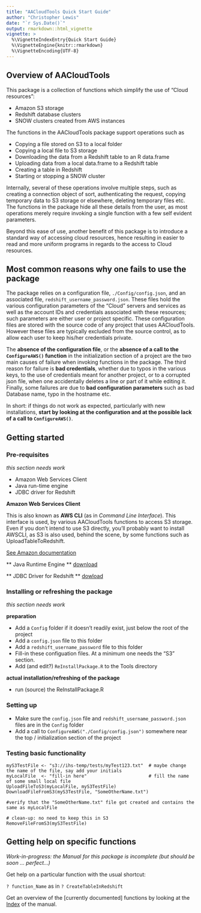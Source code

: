 ```yaml
---
title: "AACloudTools Quick Start Guide"
author: "Christopher Lewis"
date: "`r Sys.Date()`"
output: rmarkdown::html_vignette
vignette: >
  %\VignetteIndexEntry{Quick Start Guide}
  %\VignetteEngine{knitr::rmarkdown}
  %\VignetteEncoding{UTF-8}
---
```


## Overview of AACloudTools

This package is a collection of functions which simplify the use of "Cloud resources":

* Amazon S3 storage
* Redshift database clusters
* SNOW clusters created from AWS instances

The functions in the AACloudTools package support operations such as

* Copying a file stored on S3 to a local folder
* Copying a local file to S3 storage
* Downloading the data from a Redshift table to an R data.frame
* Uploading data from a local data.frame to a Redshift table
* Creating a table in Redshift
* Starting or stopping a SNOW cluster

Internally, several of these operations involve multiple steps, such as creating a connection object of sort,
authenticating the request, copying temporary data to S3 storage or elsewhere, deleting temporary
files etc.  The functions in the package hide all these details from the user, as most operations merely
require invoking a single function with a few self evident parameters.

Beyond this ease of use, another benefit of this package is to introduce a standard way of accessing
cloud resources, hence resulting in easier to read and more uniform programs in regards to the access to
Cloud resources.

## Most common reasons why one fails to use the package

The package relies on a configuration file, `./Config/config.json`, and an associated file,
`redshift_username_password.json`.  These files hold the various configuration parameters of the
"Cloud" servers and services as well as the account IDs and credentials associated with these
resources; such parameters are either user or project specific.  These configuration files are
stored with the source code of any project that uses AACloudTools.  However these files are 
typically excluded from the source control, as to allow each user to keep his/her credentials private.

The **absence of the configuration file**, or the **absence of a call to the `ConfigureAWS()` function**
in the initialization section of a project are the two main causes of failure when invoking functions
in the package.  The third reason for failure is **bad credentials**, whether due to typos in the various
keys, to the use of credentials meant for another project, or to a corrupted json file, when one accidentally
deletes a line or part of it while editing it.  Finally, some failures are due to **bad configuration parameters**
such as bad Database name, typo in the hostname etc.

In short: if things do not work as expected, particularly with new installations, **start by looking
at the configuration and at the possible lack of a call to `ConfigureAWS()`**.

## Getting started

### Pre-requisites
_this section needs work_

* Amazon Web Services Client
* Java run-time engine
* JDBC driver for Redshift

**Amazon Web Services Client**

This is also known as **AWS CLI** (as in *Command Line Interface*). This interface is used,
by various AACloudTools functions to access S3 storage.  Even if you don't intend to use S3
directly, you'll probably want to install AWSCLI, as S3 is also used, behind the scene, by
some functions such as UploadTableToRedshift.

[See Amazon documentation]( https://docs.aws.amazon.com/cli/latest/userguide/installing.html#install-msi-on-windows)

** Java Runtime Engine **
[download](https://www.java.com/en/download/manual.jsp)

** JDBC Driver for Redshift **
[dowload](https://docs.aws.amazon.com/redshift/latest/mgmt/configure-jdbc-connection.html#download-jdbc-driver)


### Installing or refreshing the package
_this section needs work_

**preparation**

* Add a `Config` folder if it doesn't readily exist, just below the root of the project
* Add a `config.json` file to this folder
* Add a `redshift_username_password` file to this folder
* Fill-in these configuation files.  At a minimum one needs the "S3" section.
* Add (and edit?) `ReInstallPackage.R` to the Tools directory

**actual installation/refreshing of the package**

* run (source) the ReInstallPackage.R

### Setting up
* Make sure the `config.json` file and `redshift_username_password.json` files are in the `Config` folder
* Add a call to `ConfigureAWS("./Config/config.json")` somewhere near the top / initialization section of the project

### Testing basic functionality
```
myS3TestFile <- "s3://ihs-temp/tests/myTest123.txt"  # maybe change the name of the file, say add your initials
myLocalFile  <- "fill-in here"                       # fill the name of some small local file
UploadFileToS3(myLocalFile, myS3TestFile)
DownloadFileFromS3(myS3TestFile, "SomeOtherName.txt")

#verify that the "SomeOtherName.txt" file got created and contains the same as myLocalFile

# clean-up: no need to keep this in S3
RemoveFileFromS3(myS3TestFile)
```

## Getting help on specific functions
*Work-in-progress: the Manual for this package is incomplete (but should be soon ... perfect...)*

Get help on a particular function with the usual shortcut:

`? function_Name` as in `? CreateTableInRedshift`

Get an overview of the [currently documented] functions by looking at the [Index](../html/00Index.html) of the manual.

